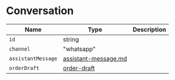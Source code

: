 # Conversation

| Name               | Type                                                   | Description |
| ------------------ | ------------------------------------------------------ | ----------- |
| `id`               | string                                                 |             |
| `channel`          | "whatsapp"                                             |             |
| `assistantMessage` | [assistant-message.md](assistant-message.md "mention") |             |
| `orderDraft`       | [order-draft](../order-draft/ "mention")               |             |
